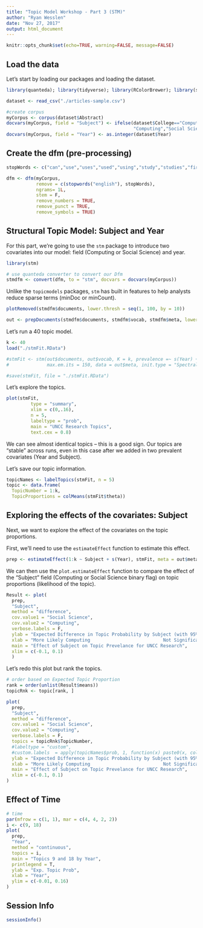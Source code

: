 ```yaml
---
title: "Topic Model Workshop - Part 3 (STM)"
author: "Ryan Wesslen"
date: "Nov 27, 2017"
output: html_document
---
```


```r
knitr::opts_chunk$set(echo=TRUE, warning=FALSE, message=FALSE)
```

## Load the data

Let's start by loading our packages and loading the dataset.

```r
library(quanteda); library(tidyverse); library(RColorBrewer); library(stm)

dataset <- read_csv("./articles-sample.csv")

#create corpus
myCorpus <- corpus(dataset$Abstract)
docvars(myCorpus, field = "Subject") <- ifelse(dataset$College=="Computing and Informatics",
                                               "Computing","Social Science")
docvars(myCorpus, field = "Year") <- as.integer(dataset$Year)
```

## Create the dfm (pre-processing)

```r
stopWords <- c("can","use","uses","used","using","study","studies","first","second","third","also","across","results","result","resulted","may","however","one","two","three","four","five","among","well","within","many","related","i.e","e.g","find","finding","finds","found","increase","increases","increasing","increased","decreased","decrease","decreases","decreasing","propose","proposal","proposals","proposes","proposed","new","old","differ","differs","different","difference","differences","positive","negative","findings","reports","report","reported","state","states","article","articles","examines","examine","suggest","research","researches","researchers","need","needs","show","shows","association","associations","associated","discuss","discusses","discussed","will","likely","unlikely","paper","method","methods","methodology","compared","specifically","approach","impact","impacts","examine","examined","examines","includes","include","included","including","measure","measures","measured","analysis","analyze","analyses","complete","completes","completed","indicate","indicated","indicates","high","higher","low","lower","follow","follows","following","significant","significance","approach","approaches","approached","model","models","demonstrate","demonstrated","demonstrates","yet","best","worst","better","large","small","larger","smaller","several","few","much","less","given","via","long","short","often","years","along","whether","potential","significantly","influence","influenced","influences","develop","develops","developed","good","bad","based","p","group","groups","effect","affect","affects","effects","sample","samples","relationship","relationships","change","changes","m","k","conclusion","conclusions","present","presents")

dfm <- dfm(myCorpus,
           remove = c(stopwords("english"), stopWords),
           ngrams= 1L,
           stem = F,
           remove_numbers = TRUE, 
           remove_punct = TRUE,
           remove_symbols = TRUE)
```

## Structural Topic Model: Subject and Year

For this part, we're going to use the `stm` package to introduce two covariates into our model: field (Computing or Social Science) and year.

```r
library(stm)

# use quanteda converter to convert our Dfm
stmdfm <- convert(dfm, to = "stm", docvars = docvars(myCorpus))
```

Unlike the `topicmodels` packages, `stm` has built in features to help analysts reduce sparse terms (minDoc or minCount).

```r
plotRemoved(stmdfm$documents, lower.thresh = seq(1, 100, by = 10))

out <- prepDocuments(stmdfm$documents, stmdfm$vocab, stmdfm$meta, lower.thresh = 5)
```

Let's run a 40 topic model.

```r
k <- 40
load("./stmFit.RData")

#stmFit <- stm(out$documents, out$vocab, K = k, prevalence =~ s(Year) + Subject, 
#              max.em.its = 150, data = out$meta, init.type = "Spectral", seed = 300)

#save(stmFit, file = "./stmFit.RData")
```

Let's explore the topics.

```r
plot(stmFit, 
         type = "summary", 
         xlim = c(0,.16), 
         n = 5, 
         labeltype = "prob",
         main = "UNCC Research Topics", 
         text.cex = 0.8)
```

We can see almost identical topics -- this is a good sign. Our topics are "stable" across runs, even in this case after we added in two prevalent covariates (Year and Subject).

Let's save our topic information.

```r
topicNames <- labelTopics(stmFit, n = 5)
topic <- data.frame(
  TopicNumber = 1:k,
  TopicProportions = colMeans(stmFit$theta))
```

## Exploring the effects of the covariates: Subject

Next, we want to explore the effect of the covariates on the topic proportions.

First, we'll need to use the `estimateEffect` function to estimate this effect.

```r
prep <- estimateEffect(1:k ~ Subject + s(Year), stmFit, meta = out$meta, uncertainty = "Global")
```

We can then use the `plot.estimateEffect` function to compare the effect of the "Subject" field (Computing or Social Science binary flag) on topic proportions (likelihood of the topic).

```r
Result <- plot(
  prep,
  "Subject",
  method = "difference",
  cov.value1 = "Social Science",
  cov.value2 = "Computing",
  verbose.labels = F,
  ylab = "Expected Difference in Topic Probability by Subject (with 95% CI)",
  xlab = "More Likely Computing                           Not Significant                       More Likely Social Science",
  main = "Effect of Subject on Topic Prevelance for UNCC Research",
  xlim = c(-0.1, 0.1)
  )
```

Let's redo this plot but rank the topics.

```r
# order based on Expected Topic Proportion
rank = order(unlist(Result$means))
topicRnk <- topic[rank, ]

plot(
  prep,
  "Subject",
  method = "difference",
  cov.value1 = "Social Science",
  cov.value2 = "Computing",
  verbose.labels = F,
  topics = topicRnk$TopicNumber,
  #labeltype = "custom",
  #custom.labels  = apply(topicNames$prob, 1, function(x) paste0(x, collapse = " + ")),
  ylab = "Expected Difference in Topic Probability by Subject (with 95% CI)",
  xlab = "More Likely Computing                           Not Significant                       More Likely Social Science",
  main = "Effect of Subject on Topic Prevelance for UNCC Research",
  xlim = c(-0.1, 0.1)
)
```

## Effect of Time

```r
# time
par(mfrow = c(1, 1), mar = c(4, 4, 2, 2))
i <- c(9, 18)
plot(
  prep,
  "Year",
  method = "continuous",
  topics = i,
  main = "Topics 9 and 18 by Year",
  printlegend = T,
  ylab = "Exp. Topic Prob",
  xlab = "Year",
  ylim = c(-0.01, 0.16)
)
```

## Session Info

```r
sessionInfo()
```
